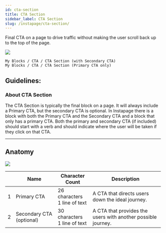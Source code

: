 ```yaml
---
id: cta-section
title: CTA Section
sidebar_label: CTA Section
slug: /instapage/cta-section/
---
```


Final CTA on a page to drive traffic without making the user scroll back up to the top of the page.

![](./assets/cta-section.png)

```
My Blocks / CTA / CTA Section (with Secondary CTA)
My Blocks / CTA / CTA Section (Primary CTA only)
```

## Guidelines:

### About CTA Section

The CTA Section is typically the final block on a page. It will always include a Primary CTA, but the secondary CTA is optional. In Instapage there is a block with both the Primary CTA and the Secondary CTA and a block that only has a primary CTA. Both the primary and secondary CTA (if included) should start with a verb and should indicate where the user will be taken if they click on that CTA.

---

## Anatomy

![](./assets/cta-section-annotated.png)

|     | Name                     | Character Count                     | Description                                                  |
| --- | ------------------------ | ----------------------------------- | ------------------------------------------------------------ |
| 1   | Primary CTA              | 26 characters <br /> 1 line of text | A CTA that directs users down the ideal journey.             |
| 2   | Secondary CTA (optional) | 30 characters <br /> 1 line of text | A CTA that provides the users with another possible journey. |
